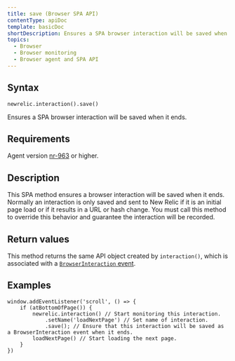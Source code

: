 ```yaml
---
title: save (Browser SPA API)
contentType: apiDoc
template: basicDoc
shortDescription: Ensures a SPA browser interaction will be saved when it ends.
topics:
  - Browser
  - Browser monitoring
  - Browser agent and SPA API
---
```


## Syntax

```
newrelic.interaction().save()
```

Ensures a SPA browser interaction will be saved when it ends.

## Requirements

Agent version [nr-963](https://docs.newrelic.com/docs/release-notes/new-relic-browser-release-notes/browser-agent-release-notes) or higher.

## Description

This SPA method ensures a browser interaction will be saved when it ends. Normally an interaction is only saved and sent to New Relic if it is an initial page load or if it results in a URL or hash change. You must call this method to override this behavior and guarantee the interaction will be recorded.

## Return values

This method returns the same API object created by `interaction()`, which is associated with a [`BrowserInteraction` event](/docs/insights/explore-data/attributes/browser-default-attributes-insights#browserinteraction-attributes).

## Examples

```
window.addEventListener('scroll', () => {
    if (atBottomOfPage()) {
        newrelic.interaction() // Start monitoring this interaction.
            .setName('loadNextPage') // Set name of interaction.
            .save(); // Ensure that this interaction will be saved as a BrowserInteraction event when it ends.
        loadNextPage() // Start loading the next page.
    }
})
```

